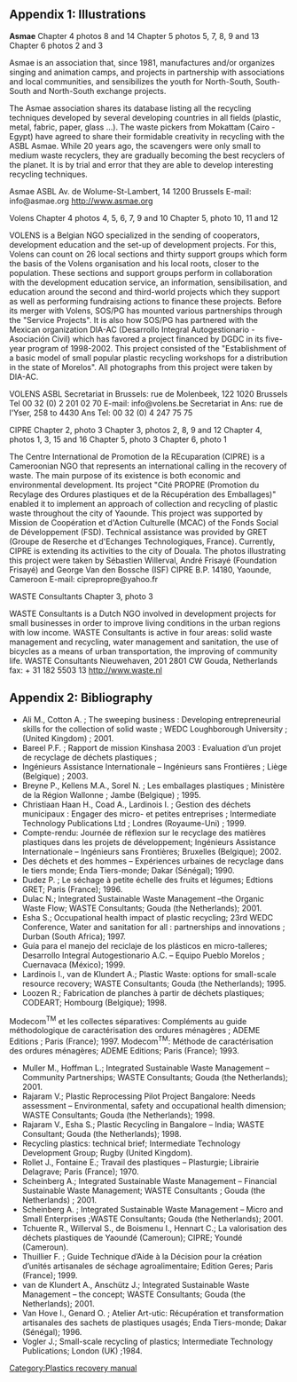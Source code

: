 ==Appendix 1: Illustrations==

'''Asmae'''
Chapter 4 photos 8 and 14
Chapter 5 photos 5, 7, 8, 9 and 13
Chapter 6 photos 2 and 3
 
Asmae is an association that, since 1981, manufactures and/or organizes singing and animation camps, and projects in partnership with associations and local communities, and sensibilizes the youth for North-South, South-South and North-South exchange projects.

The Asmae association shares its database listing all the recycling techniques developed by several developing countries in all fields (plastic, metal, fabric, paper, glass ...). The waste pickers from Mokattam (Cairo - Egypt) have agreed to share their formidable creativity in recycling with the ASBL Asmae. While 20 years ago, the scavengers were only small to medium waste recyclers, they are gradually becoming the best recyclers of the planet. It is by trial and error that they are able to develop interesting recycling techniques.

Asmae ASBL
Av. de Wolume-St-Lambert, 14
1200 Brussels
E-mail: info@asmae.org
http://www.asmae.org

Volens
Chapter 4 photos 4, 5, 6, 7, 9 and 10
Chapter 5, photo 10, 11 and 12
 
VOLENS is a Belgian NGO specialized in the sending of cooperators, development education and the set-up of development projects. For this, Volens can count on 26 local sections and thirty support groups which form the basis of the Volens organisation and his local roots, closer to the population. These sections and support groups perform in collaboration with the development education service, an information, sensibilisation, and education around the second and third-world projects which they support as well as performing fundraising actions to finance these projects.
Before its merger with Volens, SOS/PG has mounted various partnerships through the "Service
Projects". It is also how SOS/PG has partnered with the Mexican organization DIA-AC (Desarrollo Integral Autogestionario - Asociación Civil) which has favored a project financed by DGDC in its five-year program of 1998-2002. This project consisted of the "Establishment of a basic model of small popular plastic recycling workshops for a distribution in the state of Morelos". All photographs from this project were taken by DIA-AC.

VOLENS ASBL
Secretariat in Brussels:
rue de Molenbeek, 122
1020 Brussels
Tel 00 32 (0) 2 201 02 70
E-mail: info@volens.be
Secretariat in Ans:
rue de l'Yser, 
258 to 4430 Ans
Tel: 00 32 (0) 4 247 75 75

CIPRE
Chapter 2, photo 3
Chapter 3, photos 2, 8, 9 and 12
Chapter 4, photos 1, 3, 15 and 16
Chapter 5, photo 3
Chapter 6, photo 1
 
The Centre International de Promotion de la REcuparation (CIPRE) is a Cameroonian NGO that represents an international calling in the recovery of waste. The main purpose of its existence is both economic and environmental development. Its project "Cité PROPRE (Promotion du Recylage des Ordures plastiques et de la Récupération des Emballages)" enabled it to implement an approach of collection and recycling of plastic waste throughout the city of Yaounde. This project was supported by Mission de Coopération et d'Action Culturelle (MCAC) of the Fonds Social de Développement (FSD). Technical assistance was provided by GRET (Groupe de Reserche et d'Echanges Technologiques, France). Currently, CIPRE is extending its activities to the city of Douala.
The photos illustrating this project were taken by Sébastien Willerval, André Frisayé (Foundation
Frisayé) and George Van den Bossche (ISF)
CIPRE
B.P. 14180, Yaounde, Cameroon
E-mail: ciprepropre@yahoo.fr
 
WASTE Consultants
Chapter 3, photo 3
 
WASTE Consultants is a Dutch NGO involved in development projects for small businesses in order to improve living conditions in the urban regions with low income. WASTE Consultants is active in four areas: solid waste management and recycling, water management and sanitation, the use of bicycles as a means of urban transportation, the improving of community life.
WASTE Consultants
Nieuwehaven, 201
2801 CW Gouda, Netherlands
fax: + 31 182 5503 13
http://www.waste.nl

==Appendix 2: Bibliography==
* Ali M., Cotton A. ;  The  sweeping  business : Developing  entrepreneurial  skills  for  the collection of solid waste ; WEDC Loughborough University ; (United Kingdom) ; 2001. 
* Bareel P.F. ; Rapport de mission Kinshasa 2003 : Evaluation d’un projet de recyclage de déchets plastiques ; 
* Ingénieurs Assistance Internationale – Ingénieurs sans Frontières ; Liège (Belgique) ; 2003. 
* Breyne P., Kellens M.A.,  Sorel N.  ;  Les  emballages  plastiques  ; Ministère de la  Région Wallonne ; Jambe (Belgique) ; 1995. 
* Christiaan Haan H., Coad A., Lardinois I. ; Gestion des déchets municipaux : Engager des micro- et petites entreprises ; Intermediate Technology Publications Ltd ; Londres (Royaume-Uni) ; 1999. 
* Compte-rendu: Journée  de  réflexion  sur  le  recyclage  des  matières  plastiques  dans les  projets de développement; Ingénieurs  Assistance Internationale – Ingénieurs sans Frontières; Bruxelles (Belgique); 2002.
* Des déchets et des hommes – Expériences urbaines de recyclage dans le tiers monde; Enda Tiers-monde; Dakar (Sénégal); 1990. 
* Dudez P. ; Le séchage à petite échelle des fruits et légumes; Edtions GRET; Paris (France); 1996. 
* Dulac N.; Integrated Sustainable Waste Management –the Organic Waste Flow; WASTE Consultants; Gouda (the Netherlands); 2001. 
* Esha S.; Occupational health impact of plastic recycling; 23rd WEDC Conference, Water and sanitation for all : partnerships and innovations ; Durban (South Africa); 1997. 
* Guía para el manejo del reciclaje de los plásticos en micro-talleres; Desarrollo Integral Autogestionario A.C. – Equipo Pueblo Morelos ; Cuernavaca (México); 1999. 
* Lardinois I., van de Klundert A.; Plastic Waste: options for small-scale resource recovery; WASTE Consultants; Gouda (the Netherlands); 1995. 
* Loozen R.; Fabrication de planches à partir de déchets plastiques; CODEART; Hombourg (Belgique); 1998. 
Modecom<sup>TM</sup> et les collectes séparatives: Compléments au guide méthodologique de caractérisation des ordures ménagères ; ADEME Editions ; Paris (France); 1997. 
Modecom<sup>TM</sup>: Méthode de caractérisation des ordures ménagères; ADEME Editions; Paris (France); 1993. 
* Muller M., Hoffman L.; Integrated  Sustainable Waste Management – Community Partnerships; WASTE Consultants; Gouda (the Netherlands); 2001.
* Rajaram V.; Plastic Reprocessing Pilot Project Bangalore: Needs assessment – Environmental, safety and occupational health dimension; WASTE Consultants; Gouda (the Netherlands); 1998.
* Rajaram V., Esha S.; Plastic  Recycling  in  Bangalore – India; WASTE  Consultant; Gouda (the Netherlands); 1998.
* Recycling plastics: technical  brief; Intermediate Technology Development Group; Rugby (United Kingdom).
* Rollet J., Fontaine E.; Travail des plastiques – Plasturgie; Librairie Delagrave; Paris (France); 1970. 
* Scheinberg A.; Integrated Sustainable Waste Management – Financial Sustainable Waste Management;  WASTE Consultants ; Gouda (the Netherlands) ; 2001. 
* Scheinberg A. ; Integrated Sustainable Waste Management – Micro and Small Enterprises ;WASTE Consultants; Gouda (the Netherlands); 2001. 
* Tchuente R., Willerval S., de Boismenu I., Hennart C.; La valorisation des déchets plastiques de Yaoundé (Cameroun); CIPRE; Youndé (Cameroun).
* Thuillier F. ; Guide  Technique d’Aide à la Décision pour la création d’unités artisanales de séchage agroalimentaire; Edition Geres; Paris (France); 1999. 
* van de Klundert A., Anschütz J.; Integrated Sustainable Waste Management – the concept; WASTE Consultants; Gouda (the Netherlands); 2001. 
* Van Hove I., Genard O. ;  Atelier Art-utic: Récupération et transformation artisanales des sachets de plastiques usagés; Enda Tiers-monde; Dakar (Sénégal); 1996.
* Vogler J.; Small-scale recycling of plastics; Intermediate Technology Publications; London (UK) ;1984.

[[Category:Plastics recovery manual]]